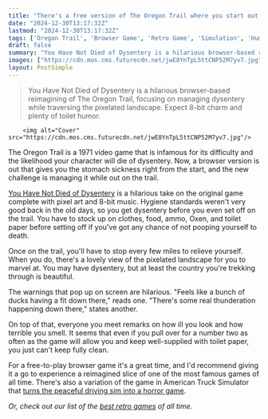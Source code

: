 ```yaml
---
title: "There's a free version of The Oregon Trail where you start out with dysentery and have to make it across the country without pooping your pants"
date: "2024-12-30T13:17:32Z"
lastmod: "2024-12-30T13:17:32Z"
tags: ['Oregon Trail', 'Browser Game', 'Retro Game', 'Simulation', 'Humor']
draft: false
summary: "You Have Not Died of Dysentery is a hilarious browser-based reimagining of The Oregon Trail, focusing on managing dysentery while traversing the pixelated landscape.  Expect 8-bit charm and plenty of toilet humor."
images: ["https://cdn.mos.cms.futurecdn.net/jwE8YnTpL5ttCNP52M7yv7.jpg"]
layout: PostSimple
---
```

> You Have Not Died of Dysentery is a hilarious browser-based reimagining of The Oregon Trail, focusing on managing dysentery while traversing the pixelated landscape.  Expect 8-bit charm and plenty of toilet humor.


        <img alt="Cover" src="https://cdn.mos.cms.futurecdn.net/jwE8YnTpL5ttCNP52M7yv7.jpg"/>
        
The Oregon Trail is a 1971 video game that is infamous for its difficulty and the likelihood your character will die of dysentery. Now, a browser version is out that gives you the stomach sickness right from the start, and the new challenge is managing it while out on the trail.

[You Have Not Died of Dysentery](https://woe-industries.itch.io/you-have-not-died-of-dysentery) is a hilarious take on the original game complete with pixel art and 8-bit music. Hygiene standards weren't very good back in the old days, so you get dysentery before you even set off on the trail. You have to stock up on clothes, food, ammo, Oxen, and toilet paper before setting off if you've got any chance of not pooping yourself to death.

Once on the trail, you'll have to stop every few miles to relieve yourself. When you do, there's a lovely view of the pixelated landscape for you to marvel at. You may have dysentery, but at least the country you're trekking through is beautiful.

The warnings that pop up on screen are hilarious. "Feels like a bunch of ducks having a fit down there," reads one. "There's some real thunderation happening down there," states another.

On top of that, everyone you meet remarks on how ill you look and how terrible you smell. It seems that even if you pull over for a number two as often as the game will allow you and keep well-supplied with toilet paper, you just can't keep fully clean.

For a free-to-play browser game it's a great time, and I'd recommend giving it a go to experience a reimagined slice of one of the most famous games of all time. There's also a variation of the game in American Truck Simulator that [<u>turns the peaceful driving sim into a horror game</u>](https://www.gamesradar.com/games/simulation/oh-no-theyre-adding-the-oregon-trail-to-american-truck-simulator-and-i-think-its-a-horror-game-now/).

*Or, check out our list of the *[<u><em>best retro games</em></u>](https://www.gamesradar.com/best-retro-games/)* of all time.*
        